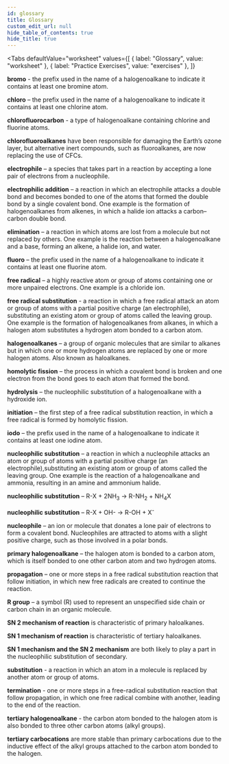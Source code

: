 ```yaml
---
id: glossary
title: Glossary
custom_edit_url: null
hide_table_of_contents: true
hide_title: true
---
```



<Tabs
  defaultValue="worksheet"
  values={[
    { label: "Glossary", value: "worksheet" },
    { label: "Practice Exercises", value: "exercises" },
  ]}
>

<TabItem value="worksheet">

<p>
  <strong>bromo</strong>
  <AudioButton url='/media/198.d260d4c7.mp3' /> - the prefix used in the name of a halogenoalkane to indicate it contains at least one bromine atom.
</p>
<p>
  <strong>chloro</strong>
  <AudioButton url='/media/199.e9f02041.mp3' /> – the prefix used in the name of a halogenoalkane to indicate it contains at least one chlorine atom.
</p>
<p>
  <strong>chlorofluorocarbon</strong>
  <AudioButton url='/media/200.a7c8b430.mp3' /> - a  type of halogenoalkane containing chlorine and fluorine atoms.
</p>
<p>
  <strong>chlorofluoroalkanes</strong>
  <AudioButton url='/media/201.49cccde7.mp3' /> have been responsible for damaging the Earth’s ozone layer, but alternative inert compounds, such as fluoroalkanes, are now replacing the use of CFCs.
</p>
<p>
  <strong>electrophile</strong>
  <AudioButton url='/media/202.b97a4f83.mp3' /> – a species that takes part in a reaction by accepting a lone pair of electrons from a nucleophile.
</p>
<p>
  <strong>electrophilic addition</strong>
  <AudioButton url='/media/203.1673f9d4.mp3' /> – a reaction in which an electrophile attacks a double bond and becomes bonded to one of the atoms that formed the double bond by a single covalent bond. One example is the formation of halogenoalkanes from alkenes, in which a halide ion attacks a carbon–carbon double bond.
</p>
<p>
  <strong>elimination</strong>
  <AudioButton url='/media/204.bba14be9.mp3' /> – a reaction in which atoms are lost from a molecule but not replaced by others. One example is the reaction between a halogenoalkane and a base, forming an alkene, a halide ion, and water.
</p>
<p>
  <strong>fluoro</strong>
  <AudioButton url='/media/205.c58bf201.mp3' /> – the prefix used in the name of a halogenoalkane to indicate it contains at least one fluorine atom.
</p>
<p>
  <strong>free radical</strong>
  <AudioButton url='/media/206.e4af9cfd.mp3' /> – a highly reactive atom or group of atoms containing one or more unpaired electrons. One example is a chloride ion.
</p>
<p>
  <strong>free radical substitution</strong>
  <AudioButton url='/media/207.ae8736d4.mp3' /> -   a reaction in which a free radical attack an atom or group of atoms with a partial positive charge (an electrophile), substituting an existing atom or group of atoms called the leaving group. One example is the formation of halogenoalkanes from alkanes, in which a halogen atom substitutes a hydrogen atom bonded to a carbon atom.
</p>
<p>
  <strong>halogenoalkanes</strong>
  <AudioButton url='/media/208.d4c99aea.mp3' /> – a group of organic molecules that are similar to alkanes but in which one or more hydrogen atoms are replaced by one or more halogen atoms. Also known as haloalkanes.
</p>
<p>
  <strong>homolytic fission</strong>
  <AudioButton url='/media/209.073ca943.mp3' /> – the process in which a covalent bond is broken and one electron from the bond goes to each atom that formed the bond.
</p>
<p>
  <strong>hydrolysis</strong>
  <AudioButton url='/media/210.6bfe9ce7.mp3' /> – the nucleophilic substitution of a halogenoalkane with a hydroxide ion.
</p>
<p>
  <strong>initiation</strong>
  <AudioButton url='/media/211.744efa0b.mp3' /> – the first step of a free radical substitution reaction, in which a free radical is formed by homolytic fission.
</p>
<p>
  <strong>iodo</strong>
  <AudioButton url='/media/212.c3e4403b.mp3' /> – the prefix used in the name of a halogenoalkane to indicate it contains at least one iodine atom.
</p>
<p>
  <strong>nucleophilic substitution</strong>
  <AudioButton url='/media/213.a255fb63.mp3' /> – a reaction in which a nucleophile attacks an atom or group of atoms with a partial positive charge (an electrophile),substituting an existing atom or group of atoms called the leaving group. One example is the reaction of a halogenoalkane and ammonia, resulting in an amine and ammonium halide.
</p>
<p>
  <strong>nucleophilic substitution</strong>
  <AudioButton url='/media/214.bb02a764.mp3' /> – R-X + 2NH<sub>3</sub> → R-NH<sub>2</sub> + NH<sub>4</sub>X
</p>
<p>
  <strong>nucleophilic substitution</strong>
  <AudioButton url='/media/215.d80501fb.mp3' /> – R-X + OH- → R-OH + X<sup>-</sup>
</p>
<p>
  <strong>nucleophile</strong>
  <AudioButton url='/media/216.7c2422fb.mp3' /> – an ion or molecule that donates a lone pair of electrons to form a covalent bond. Nucleophiles are attracted to atoms with a slight positive charge, such as those involved in a polar bonds.
</p>
<p>
  <strong>primary halogenoalkane</strong>
  <AudioButton url='/media/217.01575378.mp3' /> – the halogen atom is bonded to a carbon atom, which is itself bonded to one other carbon atom and two hydrogen atoms.
</p>
<p>
  <strong>propagation</strong>
  <AudioButton url='/media/218.b241123a.mp3' /> – one or more steps in a free radical substitution reaction that follow initiation, in which new free radicals are created to continue the reaction.
</p>
<p>
  <strong>R group</strong>
  <AudioButton url='/media/219.b6cbd7b5.mp3' /> –  a symbol (R) used to represent an unspecified side chain or carbon chain in an organic molecule.
</p>
<p>
  <strong>SN 2 mechanism of reaction</strong>
  <AudioButton url='/media/220.2fdf1cd7.mp3' /> is characteristic of primary haloalkanes.
</p>
<p>
  <strong>SN 1 mechanism of reaction</strong>
  <AudioButton url='/media/223.b66d2846.mp3' /> is characteristic of tertiary haloalkanes.
</p>
<p>
  <strong>SN 1 mechanism and the SN 2 mechanism</strong>
  <AudioButton url='/media/221.6082c883.mp3' /> are both likely to play a part in the nucleophilic substitution of secondary.
</p>
<p>
  <strong>substitution</strong>
  <AudioButton url='/media/222.81d9be93.mp3' /> - a reaction in which an atom in a molecule is replaced by another atom or group of atoms.
</p>
<p>
  <strong>termination</strong>
  <AudioButton url='/media/224.f7c15a19.mp3' /> - one or more steps in a free-radical substitution reaction that follow propagation, in which one free radical combine with another, leading to the end of the reaction.
</p>
<p>
  <strong>tertiary halogenoalkane</strong>
  <AudioButton url='/media/225.2fdaf075.mp3' /> - the carbon atom bonded to the halogen atom is also bonded to three other carbon atoms (alkyl groups).
</p>
<p>
  <strong>tertiary carbocations</strong>
  <AudioButton url='/media/226.55f6f9c8.mp3' /> are more stable than primary carbocations due to the inductive effect of the alkyl groups attached to the carbon atom bonded to the halogen.
</p>

</TabItem>

<TabItem value="exercises">
  <Frame src="https://learningapps.org/watch?v=pmacecymc21" height="480px" />
</TabItem>

</Tabs>

